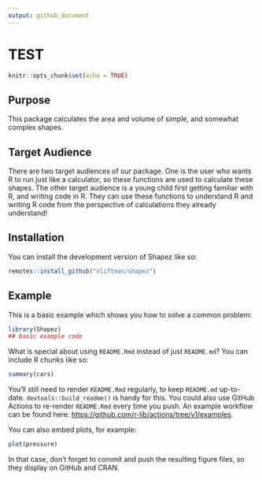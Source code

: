 ```yaml
---
output: github_document
---
```

# TEST

<!-- README.md is generated from README.Rmd. Please edit that file -->

```r
knitr::opts_chunk$set(echo = TRUE)
```


## Purpose

This package calculates the area and volume of simple, and somewhat complex shapes. 

## Target Audience

There are two target audiences of our package. One is the user who wants R to run just like a calculator, so these functions are used to calculate these shapes. The other target audience is a young child first getting familiar with R, and writing code in R. They can use these functions to understand R and writing R code from the perspective of calculations they already understand!

## Installation

You can install the development version of Shapez like so:

```r
remotes::install_github("nliftman/shapez")
```

## Example

This is a basic example which shows you how to solve a common problem:

```r
library(Shapez)
## basic example code
```

What is special about using `README.Rmd` instead of just `README.md`? You can include R chunks like so:

```r
summary(cars)
```

You'll still need to render `README.Rmd` regularly, to keep `README.md` up-to-date. `devtools::build_readme()` is handy for this. You could also use GitHub Actions to re-render `README.Rmd` every time you push. An example workflow can be found here: <https://github.com/r-lib/actions/tree/v1/examples>.

You can also embed plots, for example:

```r
plot(pressure)
```

In that case, don't forget to commit and push the resulting figure files, so they display on GitHub and CRAN.
